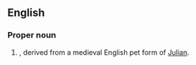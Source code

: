 ==English==
{{wikipedia}}

===Proper noun===
{{en-proper noun}}

# {{surname|en|[[patronymic]]|from=given names|dot=}}, derived from a medieval English pet form of [[Julian]].